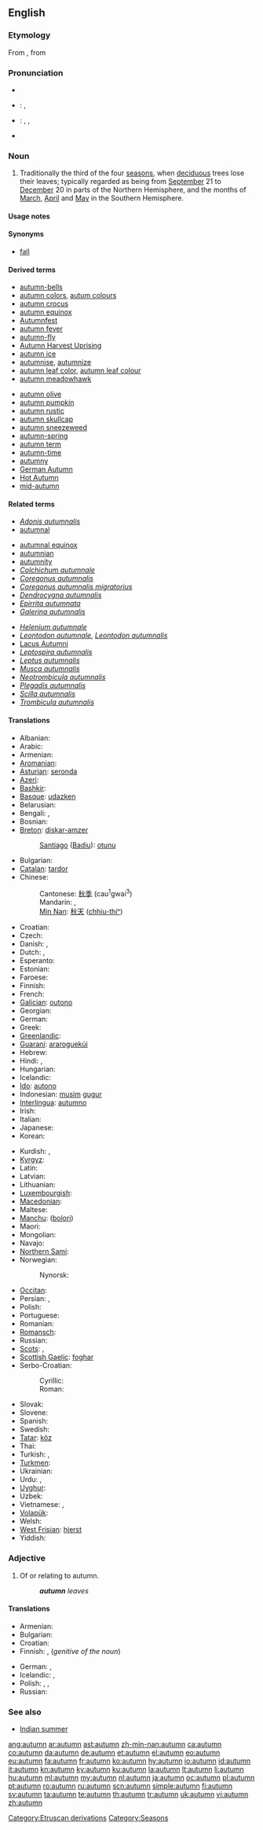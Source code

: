 {{also|Autumn}}
==English==
{{wikipedia}}

===Etymology===
From {{etyl|fro|en}} {{term|autumpne|lang=fro}}, from {{etyl|la}} {{term|autumnus|lang=la}}

===Pronunciation===
* {{audio|En-uk-autumn.ogg|audio (UK)}}
* {{a|UK}}: {{IPA|/ˈɔː.təm/}}, {{SAMPA|/"O:.t@m/}}
* {{a|US}}: {{enPR|äʹtəm}}, {{IPA|/ˈɑ.təm/}}, {{SAMPA|/"A.t@m/}}
* {{audio|en-us-autumn.ogg|Audio (US)}}

===Noun===
{{en-noun}}

# Traditionally the third of the four [[season]]s, when [[deciduous]] trees lose their leaves; typically regarded as being from [[September]] 21 to [[December]] 20 in parts of the Northern Hemisphere, and the months of [[March]], [[April]] and [[May]] in the Southern Hemisphere.

====Usage notes====
{{season name spelling}}

====Synonyms====
* {{qualifier|US, Canada}} [[fall]]

====Derived terms====
{{rel-top|Terms derived from ''autumn''}}
<!--"autumnal" comes from Latin-->
* [[autumn-bells]]
* [[autumn colors]], [[autum colours]]
* [[autumn crocus]]
* [[autumn equinox]]
* [[w:Autumnfest|Autumnfest]]
* [[autumn fever]]
* [[autumn-fly]]
* [[w:Autumn Harvest Uprising|Autumn Harvest Uprising]]
* [[autumn ice]]
* [[autumnise]], [[autumnize]]
* [[autumn leaf color]], [[autumn leaf colour]]
* [[autumn meadowhawk]]
{{rel-mid}}
* [[autumn olive]]
* [[autumn pumpkin]]
* [[autumn rustic]]
* [[autumn skullcap]]
* [[autumn sneezeweed]]
* [[autumn-spring]]
* [[autumn term]]
* [[autumn-time]]
* [[autumny]]
* [[w:German Autumn|German Autumn]]
* [[w:Hot Autumn|Hot Autumn]]
* [[mid-autumn]]
{{rel-bottom}}

====Related terms====
{{rel-top|Terms related to ''autumn''}}
* ''[[Adonis autumnalis]]''
* [[autumnal]]<!--from Latin-->
<!--"autumnally" is derived from "autumnal"-->
* [[autumnal equinox]]
* [[autumnian]]
* [[autumnity]]
* ''[[Colchichum autumnale]]''
* ''[[Coregonus autumnalis]]''
* ''[[Coregonus autumnalis migratorius]]''
* ''[[Dendrocygna autumnalis]]''
* ''[[Epirrita autumnata]]''
* ''[[Galerina autumnalis]]''
{{rel-mid}}
* ''[[Helenium autumnale]]''
* ''[[Leontodon autumnale]]'', ''[[Leontodon autumnalis]]''
* [[w:Lacus Autumni|Lacus Autumni]]
* ''[[Leptospira autumnalis]]''
* ''[[Leptus autumnalis]]''
* ''[[Musca autumnalis]]''
* ''[[Neotrombicula autumnalis]]''
* ''[[Plegadis autumnalis]]''
* ''[[Scilla autumnalis]]''
* ''[[Trombicula autumnalis]]''
{{rel-bottom}}

====Translations====
{{trans-top|season}}
* Albanian: {{t+|sq|vjeshtë|xs=Albanian}}
* Arabic: {{t|ar|خريف|m|tr=khariif|sc=Arab}}
* Armenian: {{t+|hy|աշուն|tr=ašun}}
* [[Aromanian]]: {{tø|rup|tomnã}}
* [[Asturian]]: [[seronda]] {{f}}
* [[Azeri]]: {{t|az|payız|xs=Azeri}}
* [[Bashkir]]: {{tø|ba|көҙ|tr=köð}}
* [[Basque]]: [[udazken]]
* Belarusian: {{t|be|восень|f|tr=vósen’|sc=Cyrl}}
* Bengali: {{qualifier|early}} {{t|bn|শরৎ|tr=shôrôt|sc=Beng}}, {{qualifier|late}} {{t|bn|হেমন্ত|tr=hemôntô|sc=Beng}}
* Bosnian: {{t-|bs|jesen|f}}
* [[Breton]]: [[diskar-amzer]] {{m}}
*: [[Santiago]] ([[Badiu]]): [[otunu]]
* Bulgarian: {{t-|bg|есен|f|tr=ésen}}
* [[Catalan]]: [[tardor]] {{m}}
* Chinese:
*: Cantonese: [[秋季]] (cau<sup>1</sup>gwai<sup>3</sup>)
*: Mandarin: {{t-|cmn|秋天|tr=qiūtiān|sc=Hani}}, {{t-|cmn|秋季|tr=qiūjì|sc=Hani}}
*: [[Min Nan]]: [[秋天]] ([[chhiu-thiⁿ]])
* Croatian: {{t+|hr|jesen|f|alt=jȅsēn}}
* Czech: {{t+|cs|podzim|m}}
* Danish: {{t+|da|efterår}}, {{t|da|høst|c}}
* Dutch: {{t+|nl|herfst|m}}, {{t+|nl|najaar|n}}
* Esperanto: {{t-|eo|aŭtuno|xs=Esperanto}}
* Estonian: {{t+|et|sügis}}
* Faroese: {{t|fo|heyst|n}}
* Finnish: {{t+|fi|syksy}}
* French: {{t+|fr|automne|m}}
* [[Galician]]: [[outono]] {{m}}
* Georgian: {{t-|ka|შემოდგომა|tr=šemodgoma|sc=Geor|xs=Georgian}}
* German: {{t+|de|Herbst|m}}
* Greek: {{t+|el|φθινόπωρο|n|tr=fthinóporo}}
* [[Greenlandic]]: {{t-|kl|ukiaq|xs=Greenlandic}}
* [[Guaraní]]: [[araroguekúi]]
* Hebrew: {{t|he|סתיו|m|tr=stav|alt=סתו|sc=Hebr}}
* Hindi: {{t|hi|शरद्|f|tr=śarad|sc=Deva}}, {{t|hi|पतझड़|tr=patajhaṛ|sc=Deva}}
* Hungarian: {{t+|hu|ősz}}
* Icelandic: {{t+|is|haust|n}}
* [[Ido]]: [[autono]]
* Indonesian: [[musim]] [[gugur]]
* [[Interlingua]]: [[autumno]]
* Irish: {{t-|ga|fómhar|m|xs=Irish}}
* Italian: {{t+|it|autunno|m}}
* Japanese: {{t|ja|秋|tr=[[あき]], aki|sc=Jpan}}
* Korean: {{t+|ko|가을|tr=ga-eul|sc=Hang}}
{{trans-mid}}
* Kurdish: {{t+|ku|payiz|f}}, {{t+|ku|پایز|sc=ku-Arab}}
* [[Kyrgyz]]: {{t|ky|күз|tr=küz|sc=Cyrl}}
* Latin: {{t-|la|autumnus|m}}
* Latvian: {{t-|lv|rudens|m|xs=Latvian}}
* Lithuanian: {{t+|lt|ruduo|m|xs=Lithuanian}}
* [[Luxembourgish]]: {{t|lb|Hierscht|m}}
* [[Macedonian]]: {{t-|mk|есен|f|tr=ésen}}
* Maltese: {{t-|mt|ħarifa|xs=Maltese}}
* [[Manchu]]: ([[bolori]])
* Maori: {{t-|mi|ngahuru|xs=Maori}}
* Mongolian: {{t-|mn|намар|tr=namar|sc=Cyrl|xs=Mongolian}}
* Navajo: {{tø|nv|aakʼee}}
* [[Northern Sami]]: {{tø|se|čakča}}
* Norwegian: {{t+|no|høst|m}}
*: Nynorsk: {{t|nn|haust|m}}
* [[Occitan]]: {{t+|oc|auton|m|xs=Occitan}}
* Persian: {{t+|fa|پاییز|tr=pâyiz|xs=Persian}}, {{t+|fa|خزان|tr=xazân|xs=Persian}}
* Polish: {{t+|pl|jesień|f}}
* Portuguese: {{t+|pt|outono|m}}
* Romanian: {{t+|ro|toamnă|f}}
* [[Romansch]]: {{t|rm|atun|m}}
* Russian: {{t+|ru|осень|tr=ósen’}}
* [[Scots]]: {{tø|sco|back-end|xs=Scots}}, {{tø|sco|hairst|xs=Scots}}
* [[Scottish Gaelic]]: [[foghar]] {{m}}
* Serbo-Croatian:
*: Cyrillic: {{t|sh|јесен|f|sc=Cyrl}}
*: Roman: {{t|sh|jesen|f}}
* Slovak: {{t+|sk|jeseň|f}}
* Slovene: {{t+|sl|jesen|f}}
* Spanish: {{t+|es|otoño|m}}
* Swedish: {{t+|sv|höst}}
* [[Tatar]]: [[köz]]
* Thai: {{t|th|ฤดูใบไม้ร่วง|tr=réu-doo-bai-mái-rûang|sc=Thai}}
* Turkish: {{t+|tr|sonbahar}}, {{t+|tr|güz}}
* [[Turkmen]]: {{t|tk|güýz}}
* Ukrainian: {{t|uk|осінь|f|tr=ósin’|sc=Cyrl}}
* Urdu: {{t|ur|خزان|f|tr=xizān, xazān|sc=ur-Arab}}, {{t|ur|پائيز|m|tr=pāʼīz|sc=ur-Arab}}
* [[Uyghur]]: {{t|ug|كۈز|sc=ug-Arab}}
* Uzbek: {{t|uz|küz}}
* Vietnamese: {{t+|vi|thu|xs=Vietnamese}}, {{t|vi|mùa thu}}
* [[Volapük]]: {{t|vo|fluküp}}
* Welsh: {{t-|cy|hydref|xs=Welsh}}
* [[West Frisian]]: [[hjerst]]
* Yiddish: {{t-|yi|האַרבּסט|tr=harbst|xs=Yiddish}}
{{trans-bottom}}

===Adjective===
{{en-adj|-}}

# Of or relating to autumn.
#: '''''autumn''' leaves''

====Translations====
{{trans-top|of or relating to autumn}}
* Armenian: {{t|hy|աշնանային|tr=ašnanayin}}
* Bulgarian: {{t|bg|есенен}}
* Croatian: {{t-|hr|jesenski}}
* Finnish: {{t-|fi|syksyinen}}, {{t+|fi|syksy|alt=syksyn}} (''genitive of the noun'')
{{trans-mid}}
* German: {{t+|de|Herbst|alt=Herbst-}}, {{t-|de|herbstlich}}
* Icelandic: {{t|is|haust-}}, {{t|is|haustlegur|m}}
* Polish: {{t+|pl|jesienny|m}},  {{t|pl|jesienna|f}},  {{t|pl|jesienne}}
* Russian: {{t+|ru|осенний|tr=osénnij}}
{{trans-bottom}}

===See also===
* [[Indian summer]]

[[Category:Etruscan derivations]]
[[Category:Seasons]]

[[ang:autumn]]
[[ar:autumn]]
[[ast:autumn]]
[[zh-min-nan:autumn]]
[[ca:autumn]]
[[co:autumn]]
[[da:autumn]]
[[de:autumn]]
[[et:autumn]]
[[el:autumn]]
[[eo:autumn]]
[[eu:autumn]]
[[fa:autumn]]
[[fr:autumn]]
[[ko:autumn]]
[[hy:autumn]]
[[io:autumn]]
[[id:autumn]]
[[it:autumn]]
[[kn:autumn]]
[[ky:autumn]]
[[ku:autumn]]
[[la:autumn]]
[[lt:autumn]]
[[li:autumn]]
[[hu:autumn]]
[[ml:autumn]]
[[my:autumn]]
[[nl:autumn]]
[[ja:autumn]]
[[oc:autumn]]
[[pl:autumn]]
[[pt:autumn]]
[[ro:autumn]]
[[ru:autumn]]
[[scn:autumn]]
[[simple:autumn]]
[[fi:autumn]]
[[sv:autumn]]
[[ta:autumn]]
[[te:autumn]]
[[th:autumn]]
[[tr:autumn]]
[[uk:autumn]]
[[vi:autumn]]
[[zh:autumn]]